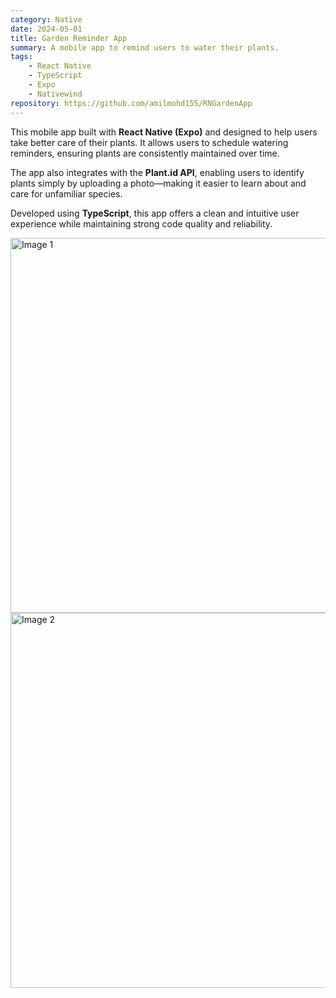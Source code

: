 ```yaml
---
category: Native
date: 2024-05-01
title: Garden Reminder App
summary: A mobile app to remind users to water their plants.
tags:
    - React Native
    - TypeScript
    - Expo
    - Nativewind
repository: https://github.com/amilmohd155/RNGardenApp
---
```



This mobile app built with **React Native (Expo)** and designed to help users take better care of their plants. It allows users to schedule watering reminders, ensuring plants are consistently maintained over time. 

The app also integrates with the **Plant.id API**, enabling users to identify plants simply by uploading a photo—making it easier to learn about and care for unfamiliar species. 

Developed using **TypeScript**, this app offers a clean and intuitive user experience while maintaining strong code quality and reliability.


<div className='grid grid-cols-2 gap-x-2'>
    <Image src="img-1.webp" alt="Image 1" width="600" height="600"  quality={80} />
    <Image src="img-2.webp" alt="Image 2" width="600" height="600" quality={80} />
</div>